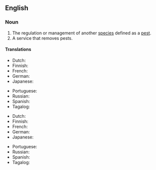 ==English==

===Noun===
{{wikipedia}}
{{en-noun|-}}

# The regulation or management of another [[species]] defined as a [[pest]].
# A service that removes pests.

====Translations====
{{trans-top|regulation or management of another species defined as a pest}}
* Dutch: {{t+|nl|ongediertebestrijding|f}}
* Finnish: {{t|fi|tuholaistorjunta}}
* French: {{t-needed|fr}}
* German: {{t+|de|Schädlingsbekämpfung|f}}
* Japanese: {{t-needed|ja}}
{{trans-mid}}
* Portuguese: {{t|pt|controlo de pragas|m}}
* Russian: {{t-needed|ru}}
* Spanish: {{t-needed|es}}
* Tagalog: {{t|tl|supil-angol}}
{{trans-bottom}}
{{trans-top|pest control service}}
* Dutch: {{t+|nl|ongediertebestrijding|f}}
* Finnish: {{t|fi|tuholaistorjunta}}
* French: {{t-needed|fr}}
* German: {{t-needed|de}}
* Japanese: {{t-needed|ja}}
{{trans-mid}}
* Portuguese: {{t|pt|controlo de pragas|m}}
* Russian: {{t-needed|ru}}
* Spanish: {{t-needed|es}}
* Tagalog: {{t-needed|tl}}
{{trans-bottom}}
